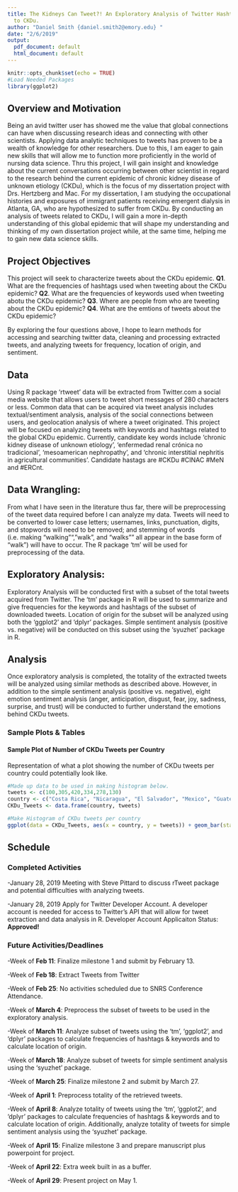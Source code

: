 ```yaml
---
title: The Kidneys Can Tweet?! An Exploratory Analysis of Twitter Hashtags Related
  to CKDu.
author: "Daniel Smith {daniel.smith2@emory.edu} "
date: "2/6/2019"
output:
  pdf_document: default
  html_document: default
---
```


```r
knitr::opts_chunk$set(echo = TRUE)
#Load Needed Packages
library(ggplot2)
```
## Overview and Motivation

Being an avid twitter user has showed me the value that global connections can have when discussing research ideas and connecting with other scientists. Applying data analytic techniques to tweets has proven to be a wealth of knowledge for other researchers.  Due to this, I am eager to gain new skills that will allow me to function more proficiently in the world of nursing data science. Thru this project, I will gain insight and knowledge about the current conversations occurring between other scientist in regard to the research behind the current epidemic of chronic kidney disease of unknown etiology (CKDu), which is the focus of my dissertation project with Drs. Hertzberg and Mac. For my dissertation, I am studying the occupational histories and exposures of immigrant patients receiving emergent dialysis in Atlanta, GA, who are hypothesized to suffer from CKDu. By conducting an analysis of tweets related to CKDu, I will gain a more in-depth understanding of this global epidemic that will shape my understanding and thinking of my own dissertation project while, at the same time, helping me to gain new data science skills.


## Project Objectives

This project will seek to characterize tweets about the CKDu epidemic. 
__Q1__. What are the frequencies of hashtags used when tweeting about the CKDu epidemic?
__Q2__. What are the frequencies of keywords used when tweeting abotu the CKDu epidemic?
__Q3__. Where are people from who are tweeting about the CKDu epidemic?
__Q4__. What are the emtions of tweets about the CKDu epidemic? 

By exploring the four questions above, I hope to learn methods for accessing and searching twitter data, cleaning and processing extracted tweets, and analyzing tweets for frequency, location of origin, and sentiment. 

## Data

Using R package 'rtweet' data will be extracted from Twitter.com a social media website that allows users to tweet short messages of 280 characters or less. Common data that can be acquired via tweet analysis includes textual/sentiment analysis, analysis of the social connections between users, and geolocation analysis of where a tweet originated. This project will be focused on analyzing tweets with keywords and hashtags related to the global CKDu epidemic. Currently, candidate key words include 'chronic kidney disease of unknown etiology', 'enfermedad renal crónica no tradicional', 'mesoamerican nephropathy', and 'chronic interstitial nephritis in agricultural communities'. Candidate hastags are #CKDu #CINAC #MeN and #ERCnt. 

## Data Wrangling: 

From what I have seen in the literature thus far, there will be preprocessing of the tweet data required before I can analyze my data. Tweets will need to be converted to lower case letters; usernames, links, punctuation, digits, and stopwords will need to be removed; and stemming of words (i.e. making "walking"", "walk", and "walks"" all appear in the base form of "walk") will have to occur. The R package 'tm' will be used for preprocessing of the data.


## Exploratory Analysis:

Exploratory Analysis will be conducted first with a subset of the total tweets acquired from Twitter. The ‘tm’ package in R will be used to summarize and give frequencies for the keywords and hashtags of the subset of downloaded tweets. Location of origin for the subset will be analyzed using both the ‘ggplot2’ and ‘dplyr’ packages. Simple sentiment analysis (positive vs. negative) will be conducted on this subset using the ‘syuzhet’ package in R.

## Analysis

Once exploratory analysis is completed, the totality of the extracted tweets will be analyzed using similar methods as described above. However, in addition to the simple sentiment analysis (positive vs. negative), eight emotion sentiment analysis (anger, anticipation, disgust, fear, joy, sadness, surprise, and trust) will be conducted to further understand the emotions behind CKDu tweets. 

### Sample Plots & Tables

#### Sample Plot of Number of CKDu Tweets per Country

Representation of what a plot showing the number of CKDu tweets per country could potentially look like. 
```r
#Made up data to be used in making histogram below. 
tweets <- c(100,305,420,334,278,130)
country <- c("Costa Rica", "Nicaragua", "El Salvador", "Mexico", "Guatemala", "USA")
CKDu_Tweets <- data.frame(country, tweets)
```
```r
#Make Histogram of CKDu tweets per country
ggplot(data = CKDu_Tweets, aes(x = country, y = tweets)) + geom_bar(stat = "identity")
```


## Schedule

### Completed Activities

-January 28, 2019 Meeting with Steve Pittard to discuss rTweet package and potential difficulties with analyzing tweets. 

-January 28, 2019 Apply for Twitter Developer Account. A developer account is needed for access to Twitter's API that will allow for tweet extraction and data analysis in R. Developer Account Applicaiton Status: __Approved!__

### Future Activities/Deadlines

-Week of __Feb 11__: Finalize milestone 1 and submit by February 13.

-Week of __Feb 18__: Extract Tweets from Twitter 

-Week of __Feb 25__: No activities scheduled due to SNRS Conference Attendance. 

-Week of __March 4__: Preprocess the subset of tweets to be used in the exploratory analysis. 

-Week of __March 11__: Analyze subset of tweets using the 'tm', 'ggplot2', and 'dplyr' packages to calculate frequencies of hashtags & keywords and to calculate location of origin.

-Week of __March 18__: Analyze subset of tweets for simple sentiment analysis using the ‘syuzhet’ package.

-Week of __March 25__: Finalize milestone 2 and submit by March 27. 

-Week of __April 1__: Preprocess totality of the retrieved tweets.

-Week of __April 8__: Analyze totality of tweets using the 'tm', 'ggplot2', and 'dplyr' packages to calculate frequencies of hashtags & keywords and to calculate location of origin. Additionally, analyze totality of tweets for simple sentiment analysis using the ‘syuzhet’ package.

-Week of __April 15__: Finalize milestone 3 and prepare manuscript plus powerpoint for project.  

-Week of __April 22__: Extra week built in as a buffer. 

-Week of __April 29__: Present project on May 1. 

